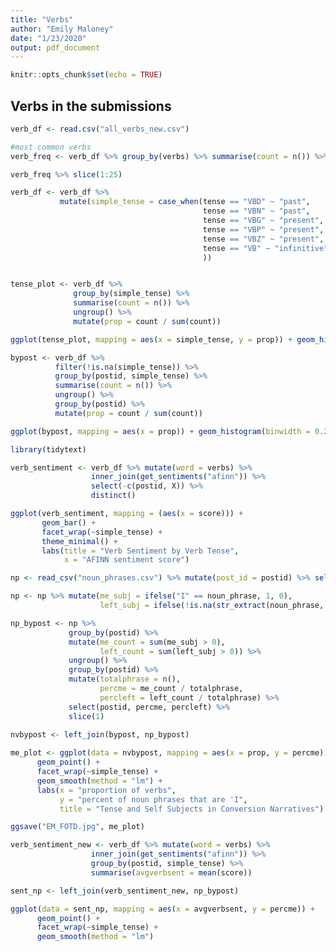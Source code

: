 ```yaml
---
title: "Verbs"
author: "Emily Maloney"
date: "1/23/2020"
output: pdf_document
---
```


```r
knitr::opts_chunk$set(echo = TRUE)
```

## Verbs in the submissions

```r
verb_df <- read.csv("all_verbs_new.csv")

#most common verbs
verb_freq <- verb_df %>% group_by(verbs) %>% summarise(count = n()) %>% arrange(desc(count))

verb_freq %>% slice(1:25)
```

```r
verb_df <- verb_df %>% 
           mutate(simple_tense = case_when(tense == "VBD" ~ "past",
                                           tense == "VBN" ~ "past",
                                           tense == "VBG" ~ "present",
                                           tense == "VBP" ~ "present",
                                           tense == "VBZ" ~ "present",
                                           tense == "VB" ~ "infinitive"
                                           ))


tense_plot <- verb_df %>% 
              group_by(simple_tense) %>% 
              summarise(count = n()) %>% 
              ungroup() %>% 
              mutate(prop = count / sum(count))

ggplot(tense_plot, mapping = aes(x = simple_tense, y = prop)) + geom_histogram(stat = "identity")
```

```r
bypost <- verb_df %>% 
          filter(!is.na(simple_tense)) %>% 
          group_by(postid, simple_tense) %>% 
          summarise(count = n()) %>% 
          ungroup() %>% 
          group_by(postid) %>% 
          mutate(prop = count / sum(count))

ggplot(bypost, mapping = aes(x = prop)) + geom_histogram(binwidth = 0.20) + facet_wrap(~simple_tense)
```

```r
library(tidytext)

verb_sentiment <- verb_df %>% mutate(word = verbs) %>% 
                  inner_join(get_sentiments("afinn")) %>% 
                  select(-c(postid, X)) %>% 
                  distinct()

ggplot(verb_sentiment, mapping = (aes(x = score))) + 
       geom_bar() + 
       facet_wrap(~simple_tense) + 
       theme_minimal() + 
       labs(title = "Verb Sentiment by Verb Tense",
            x = "AFINN sentiment score")
```

```r
np <- read_csv("noun_phrases.csv") %>% mutate(post_id = postid) %>% select(noun_phrase, postid)

np <- np %>% mutate(me_subj = ifelse("I" == noun_phrase, 1, 0),
                    left_subj = ifelse(!is.na(str_extract(noun_phrase, "left")), 1, 0))

np_bypost <- np %>% 
             group_by(postid) %>% 
             mutate(me_count = sum(me_subj > 0),
                    left_count = sum(left_subj > 0)) %>% 
             ungroup() %>%
             group_by(postid) %>% 
             mutate(totalphrase = n(),
                    percme = me_count / totalphrase,
                    percleft = left_count / totalphrase) %>% 
             select(postid, percme, percleft) %>% 
             slice(1)
            
nvbypost <- left_join(bypost, np_bypost)

me_plot <- ggplot(data = nvbypost, mapping = aes(x = prop, y = percme)) + 
      geom_point() + 
      facet_wrap(~simple_tense) + 
      geom_smooth(method = "lm") + 
      labs(x = "proportion of verbs",
           y = "percent of noun phrases that are 'I",
           title = "Tense and Self Subjects in Conversion Narratives")

ggsave("EM_FOTD.jpg", me_plot)
```

```r

verb_sentiment_new <- verb_df %>% mutate(word = verbs) %>% 
                  inner_join(get_sentiments("afinn")) %>% 
                  group_by(postid, simple_tense) %>% 
                  summarise(avgverbsent = mean(score))

sent_np <- left_join(verb_sentiment_new, np_bypost)

ggplot(data = sent_np, mapping = aes(x = avgverbsent, y = percme)) + 
      geom_point() + 
      facet_wrap(~simple_tense) +
      geom_smooth(method = "lm")
```

